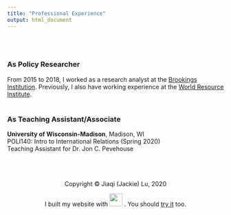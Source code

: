 ```yaml
---
title: "Professional Experience"
output: html_document
---
```

<br> <br>

### As Policy Researcher
From 2015 to 2018, I worked as a research analyst at the [Brookings Institution](https://www.brookings.edu/). Previously, I also have working experience at the [World Resource Institute](https://www.wri.org/).
<br> <br>

### As Teaching Assistant/Associate

**University of Wisconsin-Madison**, Madison, WI <br>
POLI140: Intro to International Relations (Spring 2020) <br>
Teaching Assistant for Dr. Jon C. Pevehouse
<br>

<br>
<br>
<br>
<center> Copyright © Jiaqi (Jackie) Lu, 2020
<center>  I built my website with <img src="images/rstudio-logo.png" width="30"> . You should [try it](https://rmarkdown.rstudio.com/) too.



